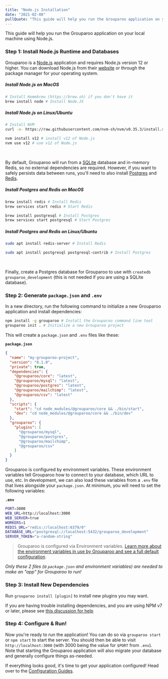 ```yaml
---
title: "Node.js Installation"
date: "2021-02-08"
pullQuote: "This guide will help you run the Grouparoo application on your local machine using Node.js."
---
```


This guide will help you run the Grouparoo application on your local machine using Node.js.

### Step 1: Install Node.js Runtime and Databases

Grouparoo is a [Node.js](https://nodejs.org/) application and requires Node.js version 12 or higher. You can download Node.js from their [website](https://nodejs.org/) or through the package manager for your operating system.

<!-- prettier-ignore -->
<Tabs defaultActiveKey="MacOS">
<Tab
  key="MacOS"
  eventKey="MacOS"
  title="MacOS"
  style={{ padding: "1rem" }}
>
<h5>Install Node.js on MacOS</h5>

```bash
# Install Homebrew (https://brew.sh) if you don't have it
brew install node # Install Node.JS
```

</Tab>
<Tab
  key="Linux/Ubuntu"
  eventKey="Linux/Ubuntu"
  title="Linux/Ubuntu"
  style={{ padding: "1rem" }}
>
<h5>Install Node.js on Linux/Ubuntu</h5>

```bash
# Install NVM
curl -o- https://raw.githubusercontent.com/nvm-sh/nvm/v0.35.3/install.sh | bash

nvm install v12 # install v12 of Node.js
nvm use v12 # use v12 of Node.js
```

</Tab>
</Tabs>

<br />

By default, Grouparoo will run from a [SQLite](https://www.sqlite.org/index.html) database and in-memory Redis, so no external dependencies are required. However, if you want to safely persists data between runs, you'll need to also install [Postgres](https://www.postgresql.org/) and [Redis](https://redis.io/).

<!-- prettier-ignore -->
<Tabs defaultActiveKey="MacOS">
<Tab
  key="MacOS"
  eventKey="MacOS"
  title="MacOS"
  style={{ padding: "1rem" }}
>
<h5>Install Postgres and Redis on MacOS</h5>

```bash
brew install redis # Install Redis
brew services start redis # Start Redis

brew install postgresql # Install Postgres
brew services start postgresql # Start Postgres
```

</Tab>
<Tab
  key="Linux/Ubuntu"
  eventKey="Linux/Ubuntu"
  title="Linux/Ubuntu"
  style={{ padding: "1rem" }}
>
<h5>Install Postgres and Redis on Linux/Ubuntu</h5>

```bash
sudo apt install redis-server # Install Redis

sudo apt install postgresql postgresql-contrib # Install Postgres
```

</Tab>
</Tabs>
<br />

Finally, create a Postgres database for Grouparoo to use with `createdb grouparoo_development` (this is not needed if you are using a SQLite database).

### Step 2: Generate `package.json` and `.env`

In a new directory, run the following command to initialize a new Grouparoo application and install dependencies:

```bash
npm install -g grouparoo # Install the Grouparoo command line tool
grouparoo init . # Initialize a new Grouparoo project
```

This will create a `package.json` and `.env` files like these:

**`package.json`**

```json
{
  "name": "my-grouparoo-project",
  "version": "0.1.0",
  "private": true,
  "dependencies": {
    "@grouparoo/core": "latest",
    "@grouparoo/mysql": "latest",
    "@grouparoo/postgres": "latest",
    "@grouparoo/mailchimp": "latest",
    "@grouparoo/csv": "latest"
  },
  "scripts": {
    "start": "cd node_modules/@grouparoo/core && ./bin/start",
    "dev": "cd node_modules/@grouparoo/core && ./bin/dev"
  },
  "grouparoo": {
    "plugins": [
      "@grouparoo/mysql",
      "@grouparoo/postgres",
      "@grouparoo/mailchimp",
      "@grouparoo/csv"
    ]
  }
}
```

Grouparoo is configured by environment variables. These environment variables tell Grouparoo how to connect to your database, which URL to use, etc. In development, we can also load these variables from a `.env` file that lives alongside your `package.json`. At minimum, you will need to set the following variables:

**`.env`**

```bash
PORT=3000
WEB_URL=http://localhost:3000
WEB_SERVER=true
WORKERS=1
REDIS_URL="redis://localhost:6379/0"
DATABASE_URL="postgresql://localhost:5432/grouparoo_development"
SERVER_TOKEN="a-random-string"
```

> Grouparoo is configured via Environment variables.
> [Learn more about the environment variables in use by Grouparoo and see a full default configuration](/docs/config/environment).

_Only these 2 files (a `package.json` and environment variables) are needed to make an "app" for Grouparoo to run!_

### Step 3: Install New Dependencies

Run `grouparoo install [plugin]` to install new plugins you may want.

If you are having trouble installing dependencies, and you are using NPM v7 or later, please see [this discussion for help](https://github.com/grouparoo/grouparoo/discussions/1270)

### Step 4: Configure & Run!

Now you're ready to run the application! You can do so via `grouparoo start` or `npm start` to start the server. You should then be able to visit `http://localhost:3000` (with 3000 being the value for `$PORT` from `.env`). Note that starting the Grouparoo application will also migrate your database and generally configure things as-needed.

If everything looks good, it's time to get your application configured! Head over to the [Configuration Guides](/docs/config).
